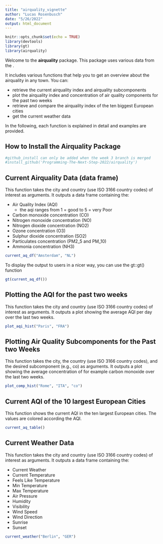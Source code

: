 ```yaml
---
title: "airquality_vignette"
author: "Lucas Rosenbusch"
date: "5/26/2022"
output: html_document
---
```


```r
knitr::opts_chunk$set(echo = TRUE)
library(devtools)
library(gt)
library(airquality)

```

Welcome to the **airquality** package. This package uses various data from the [\textcolor{blue}{OpenWeatherMap API}](https://openweathermap.org/api).

It includes various functions that help you to get an overview about the airquality in any town. You can:

-   retrieve the current airquality index and airquality subcomponents
-   plot the airquality index and concentration of air quality components for the past two weeks
-   retrieve and compare the airquality index of the ten biggest European cities
-   get the current weather data

In the following, each function is explained in detail and examples are provided.

## How to Install the Airquality Package
```r
#github_install can only be added when the week 3 branch is merged
#install_github('Programming-The-Next-Step-2022/airquality')
```

\newpage

## Current Airquality Data (data frame)
This function takes the city and country (use ISO 3166 country codes) of interest as arguments. It outputs a data frame containing the: 

* Air Quality Index (AQI) 
  + the aqi ranges from 1 = good to 5 = very Poor 
* Carbon monoxide concentration (CO) 
* Nitrogen monoxide concentration (NO) 
* Nitrogen dioxide concentration (NO2)
* Ozone concentration (O3) 
* Sulphur dioxide concentration (SO2) 
* Particulates concentration (PM2_5 and PM_10) 
* Ammonia concentration (NH3)
```r
current_aq_df("Amsterdam", "NL")
```

To display the output to users in a nicer way, you can use the gt::gt() function 
```r
gt(current_aq_df())
```

## Plotting the AQI for the past two weeks
This function takes the city and country (use ISO 3166 country codes) of interest as arguments. It outputs a plot showing the average AQI per day over the last two weeks.

```r
plot_aqi_hist("Paris", "FRA")
```

## Plotting Air Quality Subcomponents for the Past two Weeks
This function takes the city, the country (use ISO 3166 country codes), and the desired subcomponent (e.g., co) as arguments. It outputs a plot showing the average concentration of for example carbon monoxide over the last two weeks.

```r
plot_comp_hist("Rome", "ITA", "co")
```


## Current AQI of the 10 largest European Cities
This function shows the current AQI in the ten largest European cities. The values are colored according the AQI.
```r
current_aq_table()
```

## Current Weather Data
This function takes the city and country (use ISO 3166 country codes) of interest as arguments. It outputs a data frame containing the: 

* Current Weather 
* Current Temperature 
* Feels Like Temperature 
* Min Temperature 
* Max Temperature 
* Air Pressure 
* Humidity 
* Visibility 
* Wind Speed 
* Wind Direction 
* Sunrise 
* Sunset 
```r
current_weather("Berlin", "GER")
```

